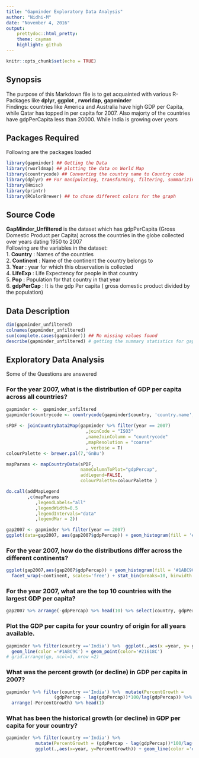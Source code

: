 ```yaml
---
title: "Gapminder Exploratory Data Analysis"
author: "Nidhi-M"
date: "November 4, 2016"
output: 
    prettydoc::html_pretty:
    theme: cayman
    highlight: github
---
```


```r
knitr::opts_chunk$set(echo = TRUE)
```

## Synopsis

The purpose of this Markdown file is to get acquainted with various R-Packages like **dplyr**, **ggplot** , **rworldap**, **gapminder**  
Findings: countries like America and Australia have high GDP per Capita, while Qatar has topped in per capita for 2007. Also majorty of the countries have gdpPerCapita less than 20000. While India is growing over years

## Packages Required

Following are the packages loaded 

```r
library(gapminder) ## Getting the Data
library(rworldmap) ## plotting the data on World Map
library(countrycode) ## Converting the country name to Country code
library(dplyr) ## For manipulating, transforming, filtering, summarizing the data
library(Hmisc)
library(printr) 
library(RColorBrewer) ## to chose different colors for the graph
```


## Source Code  

**GapMinder_Unfiltered** is the dataset which has gdpPerCapita (Gross Domestic Product per Capita)
across the countries in the globe collected over years dating 1950 to 2007   
Following are the variables in the dataset:  
1. **Country** : Names of the countries  
2. **Continent** : Name of the continent the country belongs to   
3. **Year** : year for which this observation is collected  
4. **LifeExp** : Life Expectency for people in that country  
5. **Pop**  : Population for that country in that year  
6. **gdpPerCap** : It is the gdp Per capita ( gross domestic product divided by the population)


## Data Description
```r
dim(gapminder_unfiltered)
colnames(gapminder_unfiltered)
sum(complete.cases(gapminder)) ## No missing values found
describe(gapminder_unfiltered) # getting the summary statistics for gapminder_unfiltered data
```


## Exploratory Data Analysis {.tabset}

Some of the Questions are answered 

### For the year 2007, what is the distribution of GDP per capita across all countries?
```r
gapminder <-  gapminder_unfiltered
gapminder$countrycode <- countrycode(gapminder$country, 'country.name', 'iso3c')
  
sPDF <- joinCountryData2Map(gapminder %>% filter(year == 2007)
                              ,joinCode = "ISO3"
                              ,nameJoinColumn = "countrycode"
                              ,mapResolution = "coarse"
                              , verbose = T)
colourPalette <- brewer.pal(7,'GnBu')

mapParams <- mapCountryData(sPDF,
                            nameColumnToPlot="gdpPercap",
                            addLegend=FALSE,
                            colourPalette=colourPalette )

do.call(addMapLegend
        ,c(mapParams
           ,legendLabels="all"
           ,legendWidth=0.5
           ,legendIntervals="data"
           ,legendMar = 2))

gap2007 <- gapminder %>% filter(year == 2007)
ggplot(data=gap2007, aes(gap2007$gdpPercap)) + geom_histogram(fill = '#1ABC9C')
```


### For the year 2007, how do the distributions differ across the different continents?

```r
ggplot(gap2007,aes(gap2007$gdpPercap)) + geom_histogram(fill = '#1ABC9C')+ 
  facet_wrap(~continent, scales='free') + stat_bin(breaks=10, binwidth = 1000 )

```

### For the year 2007, what are the top 10 countries with the largest GDP per capita?
```r
gap2007 %>% arrange(-gdpPercap) %>% head(10) %>% select(country, gdpPercap)
```


### Plot the GDP per capita for your country of origin for all years available.
```r
gapminder %>% filter(country =='India') %>%  ggplot(.,aes(x =year, y= gdpPercap)) +
  geom_line(color ='#1ABC9C') + geom_point(color='#21618C')
# grid.arrange(gp, ncol=3, nrow =2)
```


### What was the percent growth (or decline) in GDP per capita in 2007?
```r
gapminder %>% filter(country =='India') %>%  mutate(PercentGrowth =
                  (gdpPercap - lag(gdpPercap))*100/lag(gdpPercap)) %>% 
  arrange(-PercentGrowth) %>% head(1)
```

### What has been the historical growth (or decline) in GDP per capita for your country?

```r
gapminder %>% filter(country =='India') %>% 
           mutate(PercentGrowth = (gdpPercap - lag(gdpPercap))*100/lag(gdpPercap)) %>% 
           ggplot(.,aes(x=year, y=PercentGrowth)) + geom_line(color ='#1ABC9C') + geom_point(color='#21618C')
```

